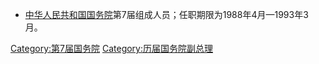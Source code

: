 * [[中华人民共和国国务院|中华人民共和国国务院]]第7届组成人员；任职期限为1988年4月—1993年3月。

[[Category:第7届国务院|Category:第7届国务院]]
[[Category:历届国务院副总理|Category:历届国务院副总理]]